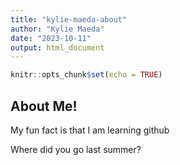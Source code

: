 ```yaml
---
title: "kylie-maeda-about"
author: "Kylie Maeda"
date: "2023-10-11"
output: html_document
---
```


```r
knitr::opts_chunk$set(echo = TRUE)
```

## About Me!
My fun fact is that I am learning github

Where did you go last summer?